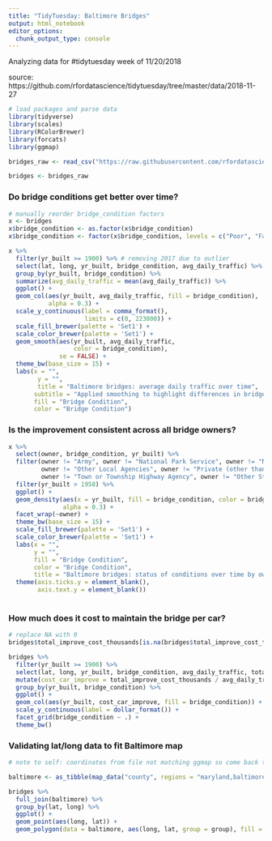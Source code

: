 ```yaml
---
title: "TidyTuesday: Baltimore Bridges"
output: html_notebook
editor_options: 
  chunk_output_type: console
---
```


Analyzing data for #tidytuesday week of 11/20/2018

source: https://github.com/rfordatascience/tidytuesday/tree/master/data/2018-11-27

```r
# load packages and parse data
library(tidyverse)
library(scales)
library(RColorBrewer)
library(forcats)
library(ggmap)

bridges_raw <- read_csv("https://raw.githubusercontent.com/rfordatascience/tidytuesday/master/data/2018-11-27/baltimore_bridges.csv")

bridges <- bridges_raw
```

### Do bridge conditions get better over time?
```r
# manually reorder bridge_condition factors
x <- bridges
x$bridge_condition <- as.factor(x$bridge_condition)
x$bridge_condition <- factor(x$bridge_condition, levels = c("Poor", "Fair", "Good"))

x %>%  
  filter(yr_built >= 1900) %>% # removing 2017 due to outlier
  select(lat, long, yr_built, bridge_condition, avg_daily_traffic) %>%
  group_by(yr_built, bridge_condition) %>%
  summarize(avg_daily_traffic = mean(avg_daily_traffic)) %>%
  ggplot() + 
  geom_col(aes(yr_built, avg_daily_traffic, fill = bridge_condition),
           alpha = 0.3) +
  scale_y_continuous(label = comma_format(), 
                     limits = c(0, 223000)) +
  scale_fill_brewer(palette = 'Set1') +
  scale_color_brewer(palette = 'Set1') +
  geom_smooth(aes(yr_built, avg_daily_traffic, 
                  color = bridge_condition),
              se = FALSE) +
  theme_bw(base_size = 15) +
  labs(x = "",
        y = "",
        title = "Baltimore bridges: average daily traffic over time",
       subtitle = "Applied smoothing to highlight differences in bridge conditions and dampen outliers",
       fill = "Bridge Condition",
       color = "Bridge Condition") 

```

### Is the improvement consistent across all bridge owners?
```r
x %>%
  select(owner, bridge_condition, yr_built) %>% 
  filter(owner != "Army", owner != "National Park Service", owner != "Navy/Marines", 
         owner != "Other Local Agencies", owner != "Private (other than railroad)",
         owner != "Town or Township Highway Agency", owner != "Other State Agencies") %>%
  filter(yr_built > 1958) %>%
  ggplot() + 
  geom_density(aes(x = yr_built, fill = bridge_condition, color = bridge_condition), 
               alpha = 0.3) +
  facet_wrap(~owner) +
  theme_bw(base_size = 15) +
  scale_fill_brewer(palette = 'Set1') +
  scale_color_brewer(palette = 'Set1') +
  labs(x = "",
       y = "",
       fill = "Bridge Condition",
       color = "Bridge Condition",
       title = "Baltimore bridges: status of conditions over time by owner") +
  theme(axis.ticks.y = element_blank(),
        axis.text.y = element_blank())
  
```






### How much does it cost to maintain the bridge per car?
```r
# replace NA with 0
bridges$total_improve_cost_thousands[is.na(bridges$total_improve_cost_thousands)] <- 0

bridges %>% 
  filter(yr_built >= 1900) %>%
  select(lat, long, yr_built, bridge_condition, avg_daily_traffic, total_improve_cost_thousands) %>%
  mutate(cost_car_improve = total_improve_cost_thousands / avg_daily_traffic) %>% 
  group_by(yr_built, bridge_condition) %>%
  ggplot() +
  geom_col(aes(yr_built, cost_car_improve, fill = bridge_condition)) +
  scale_y_continuous(label = dollar_format()) + 
  facet_grid(bridge_condition ~ .) + 
  theme_bw()

```

### Validating lat/long data to fit Baltimore map
```r
# note to self: coordinates from file not matching ggmap so come back to this at a later time

baltimore <- as_tibble(map_data("county", regions = "maryland,baltimore"))

bridges %>%
  full_join(baltimore) %>%
  group_by(lat, long) %>%
  ggplot() + 
  geom_point(aes(long, lat)) +
  geom_polygon(data = baltimore, aes(long, lat, group = group), fill = NA, color = 'black')

```

